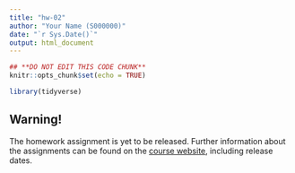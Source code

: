 ```yaml
---
title: "hw-02"
author: "Your Name (S000000)"
date: "`r Sys.Date()`"
output: html_document
---
```


```r
## **DO NOT EDIT THIS CODE CHUNK**
knitr::opts_chunk$set(echo = TRUE)

library(tidyverse)
```


## Warning!

The homework assignment is yet to be released. Further information about the assignments can be found on the [course website](https://uoe-ids.netlify.app/assessments/homework/), including release dates.